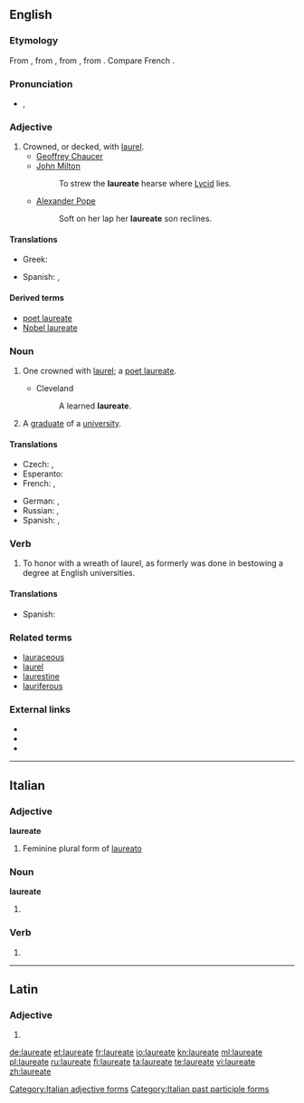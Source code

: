 ==English==
{{wikipedia}}
{{Webster 1913}}

===Etymology===
From {{etyl|la}} {{term|laureatus|lang=la}}, from {{term|laurea||laurel tree|lang=la}}, from {{term|laureus||of [[laurel]]|lang=la}}, from {{term|laurus||laurel|lang=la}}. Compare French {{term|lauréat|lang=fr}}.

===Pronunciation===
* {{a|UK}} {{IPA|/ˈlɒ.ɹiː.ət/|/ˈlɔː(ɹ).iː.ət/}}, {{X-SAMPA|/"lQri:.@t/|/"lO:(r).i:.@t/}}

===Adjective===
{{en-adj|-}}

# Crowned, or decked, with [[laurel]].
#* [[w:Geoffrey Chaucer|Geoffrey Chaucer]]
#* [[w:John Milton|John Milton]]
#*: To strew the '''laureate''' hearse where [[Lycid]] lies.
#* [[w:Alexander Pope|Alexander Pope]]
#*: Soft on her lap her '''laureate''' son reclines.

====Translations====
{{trans-top|one crowned with laurel}}
* Greek: {{t-|el|δαφνοστέφανος|tr=dafnostéfanos|sc=Grek}}
{{trans-mid}}
* Spanish: {{t+|es|laureado}}, {{t-|es|galardonado}}
{{trans-bottom}}

====Derived terms====
* [[poet laureate]]
* [[Nobel laureate]]

===Noun===
{{en-noun}}

# {{dated}} One crowned with [[laurel]]; a [[poet laureate]].
#* Cleveland
#*: A learned '''laureate'''.
# A [[graduate]] of a [[university]].

====Translations====
{{trans-top|one crowned with laurel}}
* Czech: {{t-|cs|nositel|m}}, {{t-|cs|laureát|m}}
* Esperanto: {{t-|eo|laŭreato}}
* French: {{t+|fr|lauréat|m}}, {{t+|fr|lauréate|f}}
{{trans-mid}}
* German: {{t+|de|Laureat|m}}, {{t-|de|Laureatin|f}}
* Russian: {{t+|ru|лауреат|m|tr=laureát|sc=Cyrl}}, {{t+|ru|лауреатка|f|tr=laureátka|sc=Cyrl}}
* Spanish: {{t+|es|laureado}}, {{t-|es|galardonado}}
{{trans-bottom}}

===Verb===
{{en-verb|laureat|ing}}

# {{intransitive}} To honor with a wreath of laurel, as formerly was done in bestowing a degree at English universities.

====Translations====
{{trans-top|one crowned with laurel}}
* Spanish: {{t-|es|laurear}}
{{trans-mid}}
{{trans-bottom}}

===Related terms===
* [[lauraceous]]
* [[laurel]]
* [[laurestine]]
* [[lauriferous]]

===External links===
* {{R:Webster 1913}}
* {{R:Century 1911}}
* {{R:OneLook}}

----

==Italian==

===Adjective===
'''laureate''' {{f}}

# Feminine plural form of [[laureato]]

===Noun===
'''laureate''' {{f}}

# {{plural of|laureata|lang=it}}

===Verb===
{{head|it|verb}}

# {{form of|[[feminine|Feminine]] plural|[[laureato]]}}

[[Category:Italian adjective forms]]
[[Category:Italian past participle forms]]

----

==Latin==

===Adjective===
{{la-adj-form|laureāte}}

# {{inflection of|laureatus|laureātus|voc|m|s|lang=la}}

[[de:laureate]]
[[et:laureate]]
[[fr:laureate]]
[[io:laureate]]
[[kn:laureate]]
[[ml:laureate]]
[[pl:laureate]]
[[ru:laureate]]
[[fi:laureate]]
[[ta:laureate]]
[[te:laureate]]
[[vi:laureate]]
[[zh:laureate]]